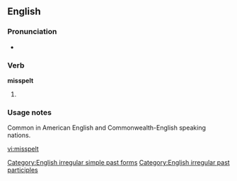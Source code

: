 ==English==

===Pronunciation===
*{{IPA|/'mɪspεlt/}}

===Verb===
'''misspelt'''

# {{past of|misspell}}

===Usage notes===
Common in American English and Commonwealth-English speaking nations.

[[Category:English irregular simple past forms]]
[[Category:English irregular past participles]]

[[vi:misspelt]]